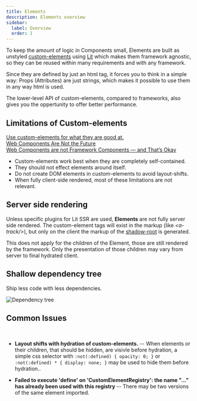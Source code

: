 ```yaml
---
title: Elements
description: Elements overview
sidebar:
  label: Overview
  order: 1
---
```


To keep the amount of logic in Components small, Elements are built as unstyled [custom-elements](https://web.dev/articles/custom-elements-v1#prestyle) using [Lit](https://lit.dev/docs/) which makes them framework agnostic, so they can be reused within many requirements and with any framework.

Since they are defined by just an html tag, it forces you to think in a simple way: Props (Attributes) are just strings, which makes it possible to use them in any way html is used.

The lower-level API of custom-elements, compared to frameworks, also gives you the oppertunity to offer better performance.

## Limitations of Custom-elements

[Use custom-elements for what they are good at.](https://nolanlawson.com/2023/08/23/use-web-components-for-what-theyre-good-at/)  
[Web Components Are Not the Future](https://dev.to/ryansolid/web-components-are-not-the-future-48bh)  
[Web Components are not Framework Components — and That’s Okay](https://lea.verou.me/blog/2024/wcs-vs-frameworks/)  

- Custom-elements work best when they are completely self-contained.  
- They should not effect elements around itself.  
- Do not create DOM elements in custom-elements to avoid layout-shifts.  
- When fully client-side rendered, most of these limitations are not relevant.  

## Server side rendering

Unless specific plugins for Lit SSR are used, **Elements** are not fully server side rendered. The custom-element tags will exist in the markup (like *\<a-track\/\>*), but only on the client the markup of the [shadow-root](https://lit.dev/docs/components/shadow-dom/) is generated.

This does not apply for the children of the Element, those are still rendered by the framework. Only the presentation of those children may vary from server to final hydrated client.

## Shallow dependency tree

Ship less code with less dependencies.

![Dependency tree](../images/elements-dependencies.png)

## Common Issues

<br/>

- **Layout shifts with hydration of custom-elements.** -- When elements or their children, that should be hidden, are visivle before hydration, a simple css selector with `:not(:defined) { opacity: 0; }` or `:not(:defined) * { display: none; }` may be used to hide them before hydration..

- **Failed to execute 'define' on 'CustomElementRegistry': the name "..." has already been used with this registry** -- There may be two versions of the same element imported.
